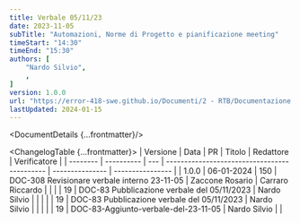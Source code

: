 ```yaml
---
title: Verbale 05/11/23
date: 2023-11-05
subTitle: "Automazioni, Norme di Progetto e pianificazione meeting"
timeStart: "14:30"
timeEnd: "15:30"
authors: [
	"Nardo Silvio",
	,
]
version: 1.0.0
url: "https://error-418-swe.github.io/Documenti/2 - RTB/Documentazione interna/Verbali/23-11-05_v1.0.0.pdf"
lastUpdated: 2024-01-15
---
```



<DocumentDetails {...frontmatter}/>

<ChangelogTable {...frontmatter}>
| Versione | Data       | PR  | Titolo                                       | Redattore       | Verificatore     |
| -------- | ---------- | --- | -------------------------------------------- | --------------- | ---------------- |
| 1.0.0    | 06-01-2024 | 150 | DOC-308 Revisionare verbale interno 23-11-05 | Zaccone Rosario | Carraro Riccardo |
|          |            | 19  | DOC-83 Pubblicazione verbale del 05/11/2023  | Nardo Silvio    |                  |
|          |            | 19  | DOC-83 Pubblicazione verbale del 05/11/2023  | Nardo Silvio    |                  |
|          |            | 19  | DOC-83-Aggiunto-verbale-del-23-11-05         | Nardo Silvio    |                  |
</ChangelogTable>

